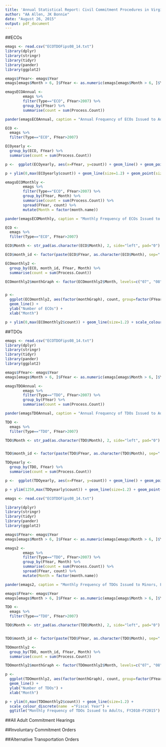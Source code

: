 ```yaml
---
title: 'Annual Statistical Report: Civil Commitment Procedures in Virginia'
author: "AA Allen, JK Bonnie"
date: "August 26, 2015"
output: pdf_document
---
```




##ECOs

```r
emags <- read.csv("ECOTDOFips08_14.txt")
library(dplyr)
library(stringr)
library(tidyr)
library(pander)
library(ggplot2)

emags$FYear<- emags$Year
emags[emags$Month > 6, ]$FYear <- as.numeric(emags[emags$Month > 6, ]$Year) + 1

emagsECOAnnual <- 
        emags %>%
        filter(Type=="ECO", FYear>2007) %>%
        group_by(FYear) %>%
        summarise(count = sum(Process.Count)) 

pander(emagsECOAnnual, caption = "Annual Frequency of ECOs Issued to Adults, FY2010-FY2015")
```

```r
ECO <- 
  emags %>%
  filter(Type=="ECO", FYear>2007)

ECOyearly <- 
  group_by(ECO, FYear) %>%
  summarise(count = sum(Process.Count))

p <-  ggplot(ECOyearly, aes(x=FYear, y=count)) + geom_line() + geom_point() + geom_text(size=3, aes(label=count, hjust=0.5, vjust=2)) + ylab("Number of ECOs") +  xlab("Fiscal Year")

p + ylim(0,max(ECOyearly$count)) + geom_line(size=1.2) + geom_point(size=3.5)+ ggtitle("Annual Frequency of ECOs Issued to Adults, FY2010-FY2015")
```

```r

emagsECOMonthly <- 
        emags %>%
        filter(Type=="ECO", FYear>2007) %>%
        group_by(FYear, Month) %>%
        summarise(count = sum(Process.Count)) %>%
        spread(FYear, count) %>%
        mutate(Month = factor(month.name)) 

pander(emagsECOMonthly, caption = "Monthly Frequency of ECOs Issued to Adults, FY2010-FY2015")
```


```r
ECO <- 
  emags %>%
  filter(Type=="ECO", FYear>2007)

ECO$Month <- str_pad(as.character(ECO$Month), 2, side="left", pad="0")

ECO$month_id <- factor(paste(ECO$FYear, as.character(ECO$Month), sep=" "))

ECOmonthly2 <- 
  group_by(ECO, month_id, FYear, Month) %>%
  summarise(count = sum(Process.Count))

ECOmonthly2$monthGraph <- factor(ECOmonthly2$Month, levels=c("07", "08", "09", "10", "11", "12", "01", "02", "03", "04", "05", "06"))


p <- 
  ggplot(ECOmonthly2, aes(factor(monthGraph), count, group=factor(FYear), color=factor(FYear))) + 
  geom_line() +
  ylab("Number of ECOs") +
  xlab("Month")

p + ylim(0,max(ECOmonthly2$count)) + geom_line(size=1.2) + scale_colour_discrete(name  ="Year")+ ggtitle("Monthly Frequency of ECOs Issued to Adults, FY2010-FY2015")
```




##TDOs

```r
emags <- read.csv("ECOTDOFips08_14.txt")
library(dplyr)
library(stringr)
library(tidyr)
library(pander)
library(ggplot2)

emags$FYear<- emags$Year
emags[emags$Month > 6, ]$FYear <- as.numeric(emags[emags$Month > 6, ]$Year) + 1

emagsTDOAnnual <- 
        emags %>%
        filter(Type=="TDO", FYear>2007) %>%
        group_by(FYear) %>%
        summarise(count = sum(Process.Count)) 

pander(emagsTDOAnnual, caption = "Annual Frequency of TDOs Issued to Adults, FY2010-FY2015")

```


```r
TDO <- 
  emags %>%
  filter(Type=="TDO", FYear>2007)

TDO$Month <- str_pad(as.character(TDO$Month), 2, side="left", pad="0")


TDO$month_id <- factor(paste(TDO$FYear, as.character(TDO$Month), sep=" "))

TDOyearly <- 
  group_by(TDO, FYear) %>%
  summarise(count = sum(Process.Count))

p <-  ggplot(TDOyearly, aes(x=FYear, y=count)) + geom_line() + geom_point() + geom_text(size=3, aes(label=count, hjust=0.5, vjust=2.5)) + ylab("Number of TDOs") +  xlab("Fiscal Year")

p + ylim(1250,max(TDOyearly$count)) + geom_line(size=1.2) + geom_point(size=3.5)+ ggtitle("Annual Frequency of TDOs Issued to Adults, FY2010-FY2015")


```


```r
emags <- read.csv("ECOTDOFips08_14.txt")

library(dplyr)
library(stringr)
library(tidyr)
library(pander)
library(ggplot2)

emags$FYear<- emags$Year
emags[emags$Month > 6, ]$FYear <- as.numeric(emags[emags$Month > 6, ]$Year) + 1

emags2 <- 
        emags %>%
        filter(Type=="TDO", FYear>2007) %>%
        group_by(FYear, Month) %>%
        summarise(count = sum(Process.Count)) %>%
        spread(FYear, count) %>%
        mutate(Month = factor(month.name)) 

pander(emags2, caption = "Monthly Frequency of TDOs Issued to Minors, FY2010-FY2015")

```


```r

emags$FYear<- emags$Year
emags[emags$Month > 6, ]$FYear <- as.numeric(emags[emags$Month > 6, ]$Year) + 1

TDO <- 
  emags %>%
  filter(Type=="TDO", FYear>2007)

TDO$Month <- str_pad(as.character(TDO$Month), 2, side="left", pad="0")


TDO$month_id <- factor(paste(TDO$FYear, as.character(TDO$Month), sep=" "))

TDOmonthly2 <- 
  group_by(TDO, month_id, FYear, Month) %>%
  summarise(count = sum(Process.Count))

TDOmonthly2$monthGraph <- factor(TDOmonthly2$Month, levels=c("07", "08", "09", "10", "11", "12", "01", "02", "03", "04", "05", "06"))

p <- 
  ggplot(TDOmonthly2, aes(factor(monthGraph), count, group=factor(FYear), color=factor(FYear))) + 
  geom_line() +
  ylab("Number of TDOs") +
  xlab("Month")

p + ylim(0,max(TDOmonthly2$count)) + geom_line(size=1.2) + 
  scale_colour_discrete(name  ="Fiscal Year") +
  ggtitle("Monthly Frequency of TDOs Issued to Adults, FY2010-FY2015")
```

##All Adult Commitment Hearings

##Involuntary Commitment Orders

##Alternative Transportation Orders
